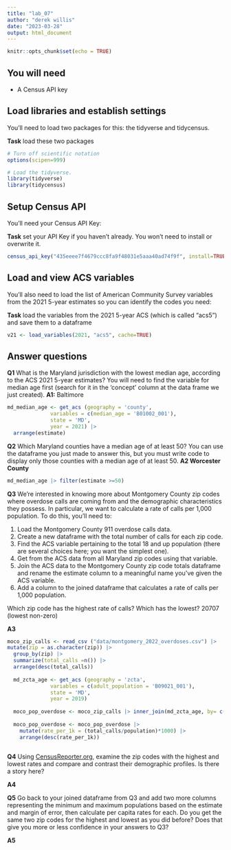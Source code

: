 ```yaml
---
title: "lab_07"
author: "derek willis"
date: "2023-03-28"
output: html_document
---
```


```r
knitr::opts_chunk$set(echo = TRUE)
```

## You will need

-   A Census API key

## Load libraries and establish settings

You'll need to load two packages for this: the tidyverse and tidycensus.

**Task** load these two packages

```r
# Turn off scientific notation
options(scipen=999)

# Load the tidyverse.
library(tidyverse)
library(tidycensus)
```

## Setup Census API

You'll need your Census API Key:

**Task** set your API Key if you haven't already. You won't need to install or overwrite it.

```r
census_api_key("435eeee7f4679ccc8fa9f48031e5aaa40ad74f9f", install=TRUE)
```

## Load and view ACS variables

You'll also need to load the list of American Community Survey variables from the 2021 5-year estimates so you can identify the codes you need:

**Task** load the variables from the 2021 5-year ACS (which is called "acs5") and save them to a dataframe

```r
v21 <- load_variables(2021, "acs5", cache=TRUE)
```

## Answer questions

**Q1** What is the Maryland jurisdiction with the lowest median age, according to the ACS 2021 5-year estimates? You will need to find the variable for median age first (search for it in the 'concept' column at the data frame we just created). **A1:** Baltimore

```r
md_median_age <- get_acs (geography = 'county',
              variables = c(median_age = 'B01002_001'),
              state = 'MD',
              year = 2021) |>
  arrange(estimate)
```

**Q2** Which Maryland counties have a median age of at least 50? You can use the dataframe you just made to answer this, but you must write code to display only those counties with a median age of at least 50. **A2 Worcester County**

```r
md_median_age |> filter(estimate >=50)

```

**Q3** We're interested in knowing more about Montgomery County zip codes where overdose calls are coming from and the demographic characteristics they possess. In particular, we want to calculate a rate of calls per 1,000 population. To do this, you'll need to:

1.  Load the Montgomery County 911 overdose calls data.
2.  Create a new dataframe with the total number of calls for each zip code.
3.  Find the ACS variable pertaining to the total 18 and up population (there are several choices here; you want the simplest one).
4.  Get from the ACS data from all Maryland zip codes using that variable.
5.  Join the ACS data to the Montgomery County zip code totals dataframe and rename the estimate column to a meaningful name you've given the ACS variable.
6.  Add a column to the joined dataframe that calculates a rate of calls per 1,000 population.

Which zip code has the highest rate of calls? Which has the lowest? 20707 (lowest non-zero)

**A3**

```r
moco_zip_calls <- read_csv ("data/montgomery_2022_overdoses.csv") |>
mutate(zip = as.character(zip)) |>
  group_by(zip) |>
  summarize(total_calls =n()) |>
  arrange(desc(total_calls))
  
  md_zcta_age <- get_acs (geography = 'zcta',
              variables = c(adult_population = 'B09021_001'),
              state = 'MD',
              year = 2019)
  
  moco_pop_overdose <- moco_zip_calls |> inner_join(md_zcta_age, by= c('zip' = 'GEOID')) |> rename(adult_population = estmate)
  
  moco_pop_overdose <- moco_pop_overdose |>
    mutate(rate_per_1k = (total_calls/population)*1000) |>
    arrange(desc(rate_per_1k))
    
```

**Q4** Using [CensusReporter.org](https://censusreporter.org/), examine the zip codes with the highest and lowest rates and compare and contrast their demographic profiles. Is there a story here?

**A4**

**Q5** Go back to your joined dataframe from Q3 and add two more columns representing the minimum and maximum populations based on the estimate and margin of error, then calculate per capita rates for each. Do you get the same two zip codes for the highest and lowest as you did before? Does that give you more or less confidence in your answers to Q3?

**A5**

```r
```
